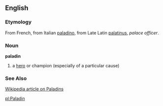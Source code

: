 ==English==
===Etymology===
From French, from Italian [[paladino]], from Late Latin [[palatinus]], ''palace officer''.
===Noun===
'''paladin'''

#a [[hero]] or champion (especially of a particular cause)

===See Also===
[[w:Paladin|Wikipedia article on Paladins]]

[[pl:Paladin]]